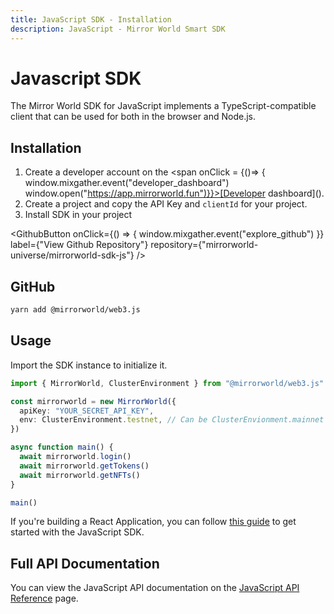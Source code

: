 ```yaml
---
title: JavaScript SDK - Installation
description: JavaScript - Mirror World Smart SDK
---
```


# Javascript SDK

The Mirror World SDK for JavaScript implements a TypeScript-compatible client
that can be used for both in the browser and Node.js.

## Installation

1. Create a developer account on the <span onClick = {()=> {
   window.mixgather.event("developer_dashboard")
   window.open("https://app.mirrorworld.fun")}}>[Developer dashboard]()</span>.
2. Create a project and copy the API Key and `clientId` for your project.
3. Install SDK in your project

<GithubButton
  onClick={() => {
    window.mixgather.event("explore_github")
  }}
  label={"View Github Repository"}
  repository={"mirrorworld-universe/mirrorworld-sdk-js"}
/>

## GitHub

```bash
yarn add @mirrorworld/web3.js
```

## Usage

Import the SDK instance to initialize it.

```ts
import { MirrorWorld, ClusterEnvironment } from "@mirrorworld/web3.js"

const mirrorworld = new MirrorWorld({
  apiKey: "YOUR_SECRET_API_KEY",
  env: ClusterEnvironment.testnet, // Can be ClusterEnvionment.mainnet for mainnet
})

async function main() {
  await mirrorworld.login()
  await mirrorworld.getTokens()
  await mirrorworld.getNFTs()
}

main()
```

If you're building a React Application, you can follow
[this guide](/guides/getting-started-with-mirrorworld-sdk) to get started with
the JavaScript SDK.

## Full API Documentation

You can view the JavaScript API documentation on the
[JavaScript API Reference](/js/js-api) page.

